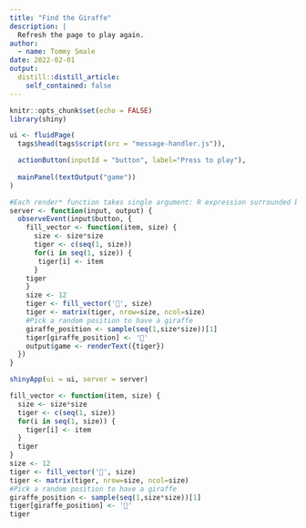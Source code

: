 ```yaml
---
title: "Find the Giraffe"
description: |
  Refresh the page to play again.
author:
  - name: Tommy Smale
date: 2022-02-01
output:
  distill::distill_article:
    self_contained: false
---
```



```r
knitr::opts_chunk$set(echo = FALSE)
library(shiny)
```

```r
ui <- fluidPage(
  tags$head(tags$script(src = "message-handler.js")),

  actionButton(inputId = "button", label="Press to play"),
  
  mainPanel(textOutput("game"))
)

#Each render* function takes single argument: R expression surrounded by {} 
server <- function(input, output) { 
  observeEvent(input$button, {
    fill_vector <- function(item, size) { 
      size <- size*size
      tiger <- c(seq(1, size)) 
      for(i in seq(1, size)) { 
       tiger[i] <- item
      }
    tiger 
    }
    size <- 12
    tiger <- fill_vector('🐯', size) 
    tiger <- matrix(tiger, nrow=size, ncol=size)
    #Pick a random position to have a giraffe 
    giraffe_position <- sample(seq(1,size*size))[1]
    tiger[giraffe_position] <- '🦒'
    output$game <- renderText({tiger})
  })
}

shinyApp(ui = ui, server = server)
```

```r
fill_vector <- function(item, size) { 
  size <- size*size
  tiger <- c(seq(1, size)) 
  for(i in seq(1, size)) { 
    tiger[i] <- item
  }
  tiger 
}
size <- 12
tiger <- fill_vector('🐯', size) 
tiger <- matrix(tiger, nrow=size, ncol=size)
#Pick a random position to have a giraffe 
giraffe_position <- sample(seq(1,size*size))[1]
tiger[giraffe_position] <- '🦒'
tiger
```



